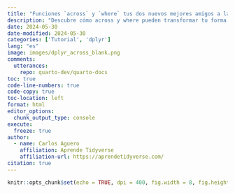 ```yaml
---
title: "Funciones `across` y `where` tus dos nuevos mejores amigos a la hora de manipular datos con R."
description: "Descubre cómo across y where pueden transformar tu forma de trabajar con datos en R. Estas funciones facilitan la manipulación y transformación de múltiples columnas de forma simultánea y selectiva, ahorrándote tiempo y esfuerzo. Aprende a usarlas y lleva tu análisis de datos al siguiente nivel."
date: 2024-05-30
date-modified: 2024-05-30
categories: ['Tutorial', 'dplyr']
lang: "es"
image: images/dplyr_across_blank.png
comments:
  utterances:
    repo: quarto-dev/quarto-docs
toc: true
code-line-numbers: true
code-copy: true
toc-location: left
format: html
editor_options: 
  chunk_output_type: console
execute: 
  freeze: true
author:
  - name: Carlos Aguero
    affiliation: Aprende Tidyverse
    affiliation-url: https://aprendetidyverse.com/
citation: true
---
```


```r
knitr::opts_chunk$set(echo = TRUE, dpi = 400, fig.width = 8, fig.height = 6)
```


